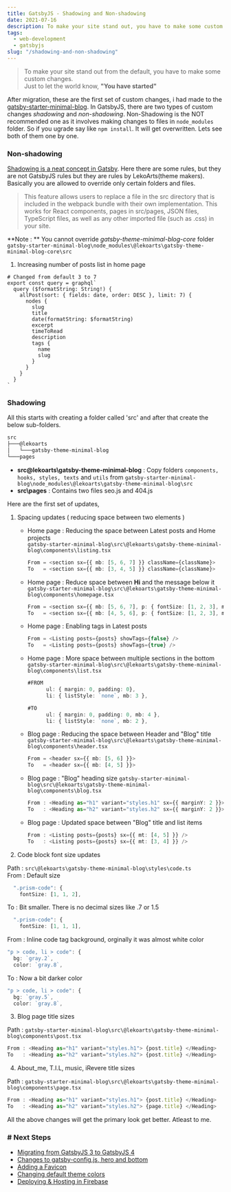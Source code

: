 ```yaml
---
title: GatsbyJS - Shadowing and Non-shadowing
date: 2021-07-16
description: To make your site stand out, you have to make some custom changes 
tags:
  - web-development
  - gatsbyjs
slug: "/shadowing-and-non-shadowing"
---
```


> To make your site stand out from the default, you have to make some custom changes.    
> Just to let the world know, **"You have started"**

After migration, these are the first set of custom changes, i had made to the [gatsby-starter-minimal-blog](https://github.com/LekoArts/gatsby-starter-minimal-blog). In GatsbyJS, there are two types of custom changes *shadowing* and *non-shadowing*. Non-Shadowing is the NOT recommended one as it involves making changes to files in `node_modules` folder. So if you ugrade say like `npm install`. It will get overwritten. Lets see both of them one by one.

### Non-shadowing

[Shadowing is a neat concept in Gatsby](https://www.gatsbyjs.org/docs/themes/shadowing/). Here there are some rules, but they are not GatsbyJS rules but they are rules by LekoArts(theme makers). Basically you are allowed to override only certain folders and files.

> This feature allows users to replace a file in the src directory that is included in the webpack bundle with their own implementation. This works for React components, pages in src/pages, JSON files, TypeScript files, as well as any other imported file (such as .css) in your site.

**Note : ** You cannot override *gatsby-theme-minimal-blog-core* folder      
`gatsby-starter-minimal-blog\node_modules\@lekoarts\gatsby-theme-minimal-blog-core\src`     


1. Increasing number of posts list in home page
```js:title=bdv3g3\gatsby-starter-minimal-blog\node_modules\@lekoarts\gatsby-theme-minimal-blog-core\src\templates\homepage-query.tsx {4}
# Changed from default 3 to 7
export const query = graphql`
  query ($formatString: String!) {
    allPost(sort: { fields: date, order: DESC }, limit: 7) {
      nodes {
        slug
        title
        date(formatString: $formatString)
        excerpt
        timeToRead
        description
        tags {
          name
          slug
        }
      }
    }
  }
`
```

### Shadowing
All this starts with creating a folder called 'src' and after that create the below sub-folders. 

```sh
src
├───@lekoarts
│   └───gatsby-theme-minimal-blog        
└───pages
```

* **src\@lekoarts\gatsby-theme-minimal-blog** : Copy folders `components, hooks, styles, texts` and `utils` from `gatsby-starter-minimal-blog\node_modules\@lekoarts\gatsby-theme-minimal-blog\src`
* **src\pages** : Contains two files seo.js and 404.js

Here are the first set of updates, 

1. Spacing updates ( reducing space between two elements ) 
    + Home page : Reducing the space between Latest posts and Home projects    
    `gatsby-starter-minimal-blog\src\@lekoarts\gatsby-theme-minimal-blog\components\listing.tsx`

      ```ts
      From = <section sx={{ mb: [5, 6, 7] }} className={className}>
      To   = <section sx={{ mb: [3, 4, 5] }} className={className}>
      ```    
    + Home page : Reduce space between **Hi** and the message below it    
    `gatsby-starter-minimal-blog\src\@lekoarts\gatsby-theme-minimal-blog\components\homepage.tsx`
      ```ts
      From = <section sx={{ mb: [5, 6, 7], p: { fontSize: [1, 2, 3], mt: 2 }, variant: `section_hero` }}>
      To   = <section sx={{ mb: [4, 5, 6], p: { fontSize: [1, 2, 3], mt: 2 }, variant: `section_hero` }}>
      ```

    + Home page : Enabling tags in Latest posts    
      ```ts
      From = <Listing posts={posts} showTags={false} />
      To   = <Listing posts={posts} showTags={true} />
      ```    

    + Home page : More space between multiple sections in the bottom    
    `gatsby-starter-minimal-blog\src\@lekoarts\gatsby-theme-minimal-blog\components\list.tsx`

      ```ts
      #FROM 
            ul: { margin: 0, padding: 0},
            li: { listStyle: `none`, mb: 3 },

      #TO
            ul: { margin: 0, padding: 0, mb: 4 },
            li: { listStyle: `none`, mb: 2 },
      ```    

    + Blog page : Reducing the space between Header and "Blog" title    
      `gatsby-starter-minimal-blog\src\@lekoarts\gatsby-theme-minimal-blog\components\header.tsx`

      ```ts
      From = <header sx={{ mb: [5, 6] }}>
      To   = <header sx={{ mb: [4, 5] }}>
      ```    

    + Blog page : "Blog" heading size
      `gatsby-starter-minimal-blog\src\@lekoarts\gatsby-theme-minimal-blog\components\blog.tsx`

      ```ts
      From : <Heading as="h1" variant="styles.h1" sx={{ marginY: 2 }}>
      To   : <Heading as="h2" variant="styles.h2" sx={{ marginY: 2 }}>
      ```

    + Blog page : Updated space between "Blog" title and list items    
      ```ts
      From : <Listing posts={posts} sx={{ mt: [4, 5] }} />
      To   : <Listing posts={posts} sx={{ mt: [3, 4] }} />
      ```    

2. Code block font size updates

  Path : `src\@lekoarts\gatsby-theme-minimal-blog\styles\code.ts`     
  From : Default size
  ```ts
    ".prism-code": {
      fontSize: [1, 1, 2],
  ```

  To : Bit smaller. There is no decimal sizes like .7 or 1.5
  ```ts
    ".prism-code": {
      fontSize: [1, 1, 1],
  ```

  From : Inline code tag background, orginally it was almost white color
  ```ts
  "p > code, li > code": {
    bg: `gray.2`,
    color: `gray.8`,
  ```

  To : Now a bit darker color
  ```ts
  "p > code, li > code": {
    bg: `gray.5`,
    color: `gray.8`,
  ```

3. Blog page title sizes

  Path : `gatsby-starter-minimal-blog\src\@lekoarts\gatsby-theme-minimal-blog\components\post.tsx`
  ```ts
  From : <Heading as="h1" variant="styles.h1"> {post.title} </Heading>
  To   : <Heading as="h2" variant="styles.h2"> {post.title} </Heading>
  ```

4. About_me, T.I.L, music, iRevere title sizes

  Path : `gatsby-starter-minimal-blog\src\@lekoarts\gatsby-theme-minimal-blog\components\page.tsx`
  ```ts
  From : <Heading as="h1" variant="styles.h1"> {post.title} </Heading>
  To   : <Heading as="h2" variant="styles.h2"> {page.title} </Heading>
  ```

All the above changes will get the primary look get better. Atleast to me. 

### # Next Steps
* [Migrating from GatsbyJS 3 to GatsbyJS 4](../111-migrating-from-gatsbyjs3-to-gatsbyjs4)
* [Changes to gatsby-config.js, hero and bottom](../how-i-made-this-site)
* [Adding a Favicon](../adding-favicon-to-gatsby)
* [Changing default theme colors](../changing-gatsby-colors-manually)
* [Deploying & Hosting in Firebase](../deploying-and-hosting-gatsby-site-in-firebase)

